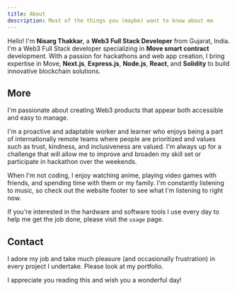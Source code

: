 ```yaml
---
title: About
description: Most of the things you (maybe) want to know about me
---
```


<CoverImage
  src="https://res.cloudinary.com/dyk5s8gbw/image/upload/v1728837818/Nisarg_Solo_ca81wf.jpg"
  alt="Avatar"
/>

Hello! I'm **Nisarg Thakkar**, a **Web3 Full Stack Developer** from Gujarat, India. I'm a Web3 Full Stack developer specializing in **Move smart contract** development. With a passion for hackathons and web app creation, I bring expertise in Move, **Next.js**, **Express.js**, **Node.js**, **React**, and **Solidity** to build innovative blockchain solutions.

## More

I'm passionate about creating Web3 products that appear both accessible and easy to manage.

I'm a proactive and adaptable worker and learner who enjoys being a part of internationally remote teams where people are prioritized and values such as trust, kindness, and inclusiveness are valued. I'm always up for a challenge that will allow me to improve and broaden my skill set or participate in hackathon over the weekends.

When I'm not coding, I enjoy watching anime, playing video games with friends, and spending time with them or my family. I'm constantly listening to music, so check out the website footer to see what I'm listening to right now.

If you're interested in the hardware and software tools I use every day to help me get the job done, please visit the `usage` page.

## Contact

I adore my job and take much pleasure (and occasionally frustration) in every project I undertake. Please look at my portfolio.

<AboutContact />

I appreciate you reading this and wish you a wonderful day!
